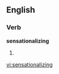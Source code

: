 ==English==

===Verb===
'''sensationalizing'''

# {{present participle of|[[sensationalize]]}}

[[vi:sensationalizing]]